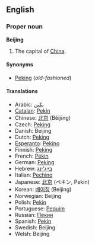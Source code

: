 {{wikipedia}}
==English==
===Proper noun===
'''Beijing'''

#The capital of [[China]].

====Synonyms====
*[[Peking]] (''old-fashioned'')

====Translations====
*Arabic: [[بكين]]
*[[Catalan]]: [[Pekín#Catalan|Pekín]]
*Chinese: [[北京]] (Běijīng)
*Czech: [[Peking#Czech|Peking]]
*Danish: Beijing
*Dutch: [[Peking#Dutch|Peking]]
*[[Esperanto]]: [[Pekino]]
*Finnish: [[Peking#Finnish|Peking]]
*French: [[Pékin]]
*German: [[Peking#German|Peking]]
*Hebrew: [[בייג'ינג]]
*Italian: [[Pechino]]
*Japanese: [[北京]] (ペキン, Pekin)
*Korean: [[베이징]] (Beijing)
*Norwegian: Beijing
*Polish: [[Pekin]]
*Portuguese: [[Pequim]]
*Russian: [[Пекин]]
*Spanish: [[Pekín#Spanish|Pekín]]
*Swedish: Beijing
*Welsh: Beijing